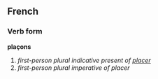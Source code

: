 ==French==
===Verb form===
'''plaçons'''

# ''first-person plural indicative present of [[placer]]''
# ''first-person plural imperative of placer''